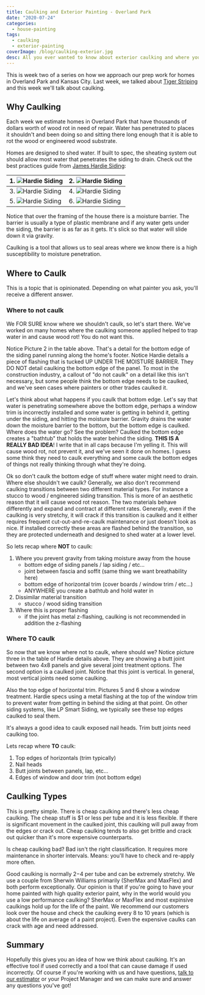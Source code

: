 ```yaml
---
title: Caulking and Exterior Painting - Overland Park
date: "2020-07-24"
categories:
  - house-painting
tags:
  - caulking
  - exterior-painting
coverImage: /blog/caulking-exterior.jpg
desc: All you ever wanted to know about exterior caulking and where you should and shouldnt caulk on your next exterior painting project
---
```


This is week two of a series on how we approach our prep work for homes in Overland Park and Kansas City. Last week, we talked about [Tiger Striping](%5Bhttps://greatplainspaintingkc.com/prep-work-for-exterior-painting-overland-park/) and this week we'll talk about caulking.

## Why Caulking

Each week we estimate homes in Overland Park that have thousands of dollars worth of wood rot in need of repair. Water has penetrated to places it shouldn't and been doing so and sitting there long enough that it is able to rot the wood or engineered wood substrate.

Homes are designed to shed water. If built to spec, the sheating system out should allow most water that penetrates the siding to drain. Check out the best practices guide from [James Hardie Siding](https://greatplainspaintingkc.com/james-hardie-siding-kansas-city/):

| 1\. ![Hardie Siding](/blog/images/Screen-Shot-2020-07-23-at-7.21.59-AM.png) | 2\. ![Hardie Siding](/blog/images/Screen-Shot-2020-07-23-at-7.22.05-AM.png) |
| --------------------------------------------------------------------------- | --------------------------------------------------------------------------- |
| 3\. ![Hardie Siding](/blog/images/Screen-Shot-2020-07-23-at-7.21.44-AM.png) | 4\. ![Hardie Siding](/blog/images/Screen-Shot-2020-07-23-at-7.21.34-AM.png) |
| 5\. ![Hardie Siding](/blog/images/Screen-Shot-2020-07-23-at-7.22.40-AM.png) | 6\. ![Hardie Siding](/blog/images/Screen-Shot-2020-07-23-at-7.23.40-AM.png) |

Notice that over the framing of the house there is a moisture barrier. The barrier is usually a type of plastic membrane and if any water gets under the siding, the barrier is as far as it gets. It's slick so that water will slide down it via gravity.

Caulking is a tool that allows us to seal areas where we know there is a high susceptibility to moisture penetration.

## Where to Caulk

This is a topic that is opinionated. Depending on what painter you ask, you'll receive a different answer.

### Where to not caulk

We FOR SURE know where we shouldn't caulk, so let's start there. We've worked on many homes where the caulking someone applied helped to trap water in and cause wood rot! You do not want this.

Notice Picture 2 in the table above. That's a detail for the bottom edge of the siding panel running along the home's footer. Notice Hardie details a piece of flashing that is tucked UP UNDER THE MOISTURE BARRIER. They DO NOT detail caulking the bottom edge of the panel. To most in the construction industry, a callout of "do not caulk" on a detail like this isn't necessary, but some people think the bottom edge needs to be caulked, and we've seen cases where painters or other trades caulked it.

Let's think about what happens if you caulk that bottom edge. Let's say that water is penetrating somewhere above the bottom edge, perhaps a window trim is incorrectly installed and some water is getting in behind it, getting under the siding, and hitting the moisture barrier. Gravity drains the water down the moisture barrier to the bottom, but the bottom edge is caulked. Where does the water go? See the problem? Caulked the bottom edge creates a "bathtub" that holds the water behind the siding. **THIS IS A REALLY BAD IDEA**! I write that in all caps because I'm yelling it. This will cause wood rot, not prevent it, and we've seen it done on homes. I guess some think they need to caulk everything and some caulk the bottom edges of things not really thinking through what they're doing.

Ok so don't caulk the bottom edge of stuff where water might need to drain. Where else shouldn't we caulk? Generally, we also don't recommend caulking transitions between two different material types. For instance a stucco to wood / engineered siding transition. This is more of an aesthetic reason that it will cause wood rot reason. The two materials behave differently and expand and contract at different rates. Generally, even if the caulking is very stretchy, it will crack if this transition is caulked and it either requires frequent cut-out-and-re-caulk maintenance or just doesn't look as nice. If installed correctly these areas are flashed behind the transition, so they are protected underneath and designed to shed water at a lower level.

So lets recap where **NOT** to caulk:

1. Where you prevent gravity from taking moisture away from the house
   - bottom edge of siding panels / lap siding / etc...
   - joint between fascia and soffit (same thing we want breathability here)
   - bottom edge of horizontal trim (cover boards / window trim / etc...)
   - ANYWHERE you create a bathtub and hold water in
2. Dissimilar material transition
   - stucco / wood siding transition
3. Where this is proper flashing
   - if the joint has metal z-flashing, caulking is not recommended in addition the z-flashing

### Where TO caulk

So now that we know where not to caulk, where should we? Notice picture three in the table of Hardie details above. They are showing a butt joint between two 4x8 panels and give several joint treatment options. The second option is a caulked joint. Notice that this joint is vertical. In general, most vertical joints need some caulking.

Also the top edge of horizontal trim. Pictures 5 and 6 show a window treatment. Hardie specs using a metal flashing at the top of the window trim to prevent water from getting in behind the siding at that point. On other siding systems, like LP Smart Siding, we typically see these top edges caulked to seal them.

It's always a good idea to caulk exposed nail heads. Trim butt joints need caulking too.

Lets recap where **TO** caulk:

1. Top edges of horizontals (trim typically)
2. Nail heads
3. Butt joints between panels, lap, etc...
4. Edges of window and door trim (not bottom edge)

## Caulking Types

This is pretty simple. There is cheap caulking and there's less cheap caulking. The cheap stuff is $1 or less per tube and it is less flexible. If there is significant movement in the caulked joint, this caulking will pull away from the edges or crack out. Cheap caulking tends to also get brittle and crack out quicker than it's more expensive counterparts.

Is cheap caulking bad? Bad isn't the right classification. It requires more maintenance in shorter intervals. Means: you'll have to check and re-apply more often.

Good caulking is normally $2-$4 per tube and can be extremely stretchy. We use a couple from Sherwin Williams primarily (SherMax and MaxFlex) and both perform exceptionally. Our opinion is that if you're going to have your home painted with high quality exterior paint, why in the world would you use a low performance caulking? SherMax or MaxFlex and most expinsive caulkings hold up for the life of the paint. We recommend our customers look over the house and check the caulking every 8 to 10 years (which is about the life on average of a paint project). Even the expensive caulks can crack with age and need addressed.

## Summary

Hopefully this gives you an idea of how we think about caulking. It's an effective tool if used correctly and a tool that can cause damage if used incorrectly. Of course if you're working with us and have questions, [talk to our estimator](https://greatplainspaintingkc.com/contact/) or your Project Manager and we can make sure and answer any questions you've got!
